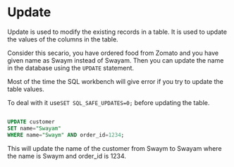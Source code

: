 
# Update

Update is used to modify the existing records in a table. It is used to update the values of the columns in the table.

Consider this secario, you have ordered food from Zomato and you have given name as Swaym instead of Swayam. Then you can update the name in the database using the `UPDATE` statement.

Most of the time the SQL workbench will give error if you try to update the table values.

To deal with it use`SET SQL_SAFE_UPDATES=0;` before updating the table.

```sql

UPDATE customer
SET name="Swayam"
WHERE name="Swaym" AND order_id=1234;
```

<Callout>
  This will update the name of the customer from Swaym to Swayam where the name
  is Swaym and order_id is 1234.
</Callout>
